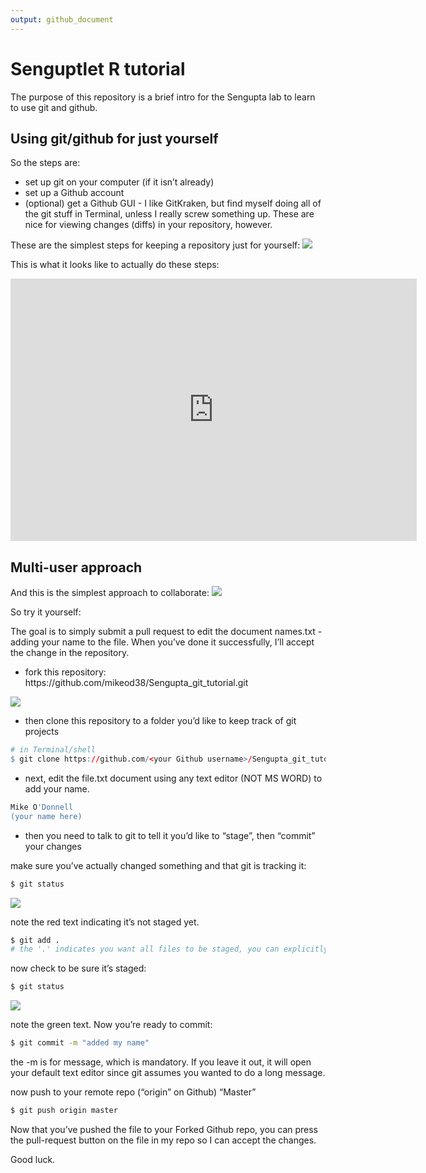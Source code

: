 ```yaml
---
output: github_document
---
```



# Senguptlet R tutorial
The purpose of this repository is a brief intro for the Sengupta lab to learn to use git and github. 

## Using git/github for just yourself

So the steps are: 

- set up git on your computer (if it isn't already)
- set up a Github account
- (optional) get a Github GUI - I like GitKraken, but find myself doing all of the git stuff in Terminal, unless I really screw something up. These are nice for viewing changes (diffs) in your repository, however.

These are the simplest steps for keeping a repository just for yourself:
<img src="man/figures/Single_user.png">

This is what it looks like to actually do these steps:

<iframe width="650" height="420" src="https://www.youtube.com/embed/Cf3xos1D8zw" frameborder="0" allow="accelerometer; autoplay; encrypted-media; gyroscope; picture-in-picture" allowfullscreen></iframe>


## Multi-user approach

And this is the simplest approach to collaborate:
<img src="man/figures/Multi_user.png">


So try it yourself:

The goal is to simply submit a pull request to edit the document names.txt - adding your name to the file. When you've done it successfully, I'll accept the change in the repository. 

- fork this repository: https://github.com/mikeod38/Sengupta_git_tutorial.git

<img src="man/figures/Fork.png">

- then clone this repository to a folder you'd like to keep track of git projects

```r
# in Terminal/shell
$ git clone https://github.com/<your Github username>/Sengupta_git_tutorial.git
```

- next, edit the file.txt document using any text editor (NOT MS WORD) to add your name.

```r
Mike O'Donnell
(your name here)
```

- then you need to talk to git to tell it you'd like to "stage", then "commit" your changes

make sure you've actually changed something and that git is tracking it:

```bash
$ git status
```

<img src="man/figures/status.png">

note the red text indicating it's not staged yet. 

```bash
$ git add .
# the '.' indicates you want all files to be staged, you can explicitly type the filenames if you don't
```

now check to be sure it's staged:

```bash
$ git status
```

<img src="man/figures/status_2.png">

note the green text. Now you're ready to commit:

```bash
$ git commit -m "added my name"
```

the -m is for message, which is mandatory. If you leave it out, it will open your default text editor since git assumes you wanted to do a long message. 


now push to your remote repo ("origin" on Github)
"Master"

```bash
$ git push origin master
```

Now that you've pushed the file to your Forked Github repo, you can press the pull-request button on the file in my repo so I can accept the changes. 

Good luck. 


